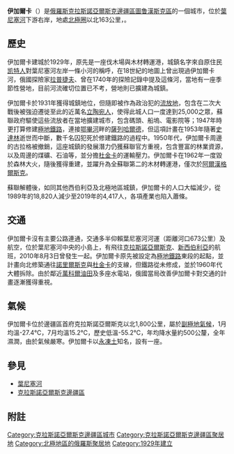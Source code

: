 {{Infobox Russian town
|en_name=Igarka
|ru_name=Игарка
|image_skyline=Igarka.jpg
|image_caption=從葉尼塞河眺望伊加爾卡
|coordinates = {{coord|67|28|N|86|35|E|display=inline,title}}
|lats
|longs
|map_label_position=right
|image_flag= Flag of Igarka.svg
|flag_caption
|image_coa= Coat of Arms of Igarka.svg
|coa_caption
|anthem
|anthem_ref
|holiday
|holiday_ref
<!----ADMINISTRATIVE STATUS---->
|federal_subject=[[克拉斯諾亞爾斯克邊疆區|克拉斯諾亞爾斯克邊疆區]]
|federal_subject_ref
|adm_data_as_of=December 2011
|adm_district_jur=[[圖魯漢斯克區|圖魯漢斯克區]]
|adm_district_jur_ref=
|adm_selsoviet_jur
|adm_selsoviet_type
|adm_selsoviet_jur_ref
|adm_ctr_of
|adm_ctr_of_ref
|inhabloc_cat=Town
|inhabloc_cat_ref
|inhabloc_type
|inhabloc_type_ref
<!----MUNICIPAL STATUS---->
|mun_data_as_of=October 2009
|mun_district_jur
|mun_district_jur_ref
|urban_settlement_jur
|urban_settlement_jur_ref
|mun_admctr_of=
|mun_admctr_of_ref
|leader_title
|leader_title_ref
|leader_name
|leader_name_ref
|representative_body
|representative_body_ref
<!----STATISTICS---->
|area_of_what
|area_as_of
|area_km2
|area_km2_ref
|pop_2010census = 6,183
|pop_2010census_ref= <ref name="2010Census" />
|pop_density
|pop_density_as_of
|pop_density_ref
|pop_latest
|pop_latest_date
|pop_latest_ref
<!----HISTORY---->
|established_date= 1929
|established_title
|established_date_ref
|current_cat_date= 1931
|current_cat_date_ref
|prev_name1
|prev_name1_date
|prev_name1_ref
<!----MISCELLANEA---->
|postal_codes
|postal_codes_ref
|dialing_codes
|dialing_codes_ref
|website=http://igarkacity.info/
|website_ref
|date=March 2010
}}
'''伊加爾卡'''（{{lang|ru|Ига́рка}}）是[[俄羅斯|俄羅斯]][[克拉斯諾亞爾斯克邊疆區|克拉斯諾亞爾斯克邊疆區]][[圖鲁漢斯克區|圖鲁漢斯克區]]的一個城市，位於[[葉尼塞河|葉尼塞河]]下游右岸，地處[[北極圈|北極圈]]以北163公里，{{ru-census2010|6,183}}。

== 歷史 ==
伊加爾卡建城於1929年，原先是一座伐木場與木材轉運港，城鎮名字來自原住民[[凯特人|凯特人]]對葉尼塞河左岸一條小河的稱呼，在18世紀的地圖上曾出現過伊加爾卡河，俄國探險家[[哈里頓·普羅科菲耶維奇·拉普捷夫|拉普捷夫]]、{{link-en|菲奧多爾·阿列克謝耶維奇·米寧|Fyodor Minin|米寧}}曾在1740年的探險記錄中提及這條河，當地有一座季節性營地，目前河流確切位置已不考，營地則已擴建為城鎮。

伊加爾卡於1931年獲得城鎮地位，但隨即被作為政治犯的[[古拉格|流放地]]，包含在二次大戰後被強迫遷徙至此的近萬名[[立陶宛人|立陶宛人]]，使得此城人口一度達到25,000之眾，蘇聯政府驅使這些流放者在當地擴建城市，包含碼頭、船塢、電影院等；1947年時更打算修建[[極地鐵路|極地鐵路]]，連接[[鄂畢河|鄂畢河]]畔的[[薩列哈爾德|薩列哈爾德]]，但這項計畫在1953年隨著[[史達林|史達林]]逝世而中斷，數千名囚犯死於修建鐵路的過程中。1950年代，伊加爾卡周邊的古拉格被撤銷，這座城鎮的發展潛力仍獲蘇聯官方重視，包含豐富的林業資源，以及周邊的煤礦、石油等，並分擔[[杜金卡|杜金卡]]的運輸壓力。伊加爾卡在1962年一度毀於森林大火，隨後獲得重建，並躍升為全蘇聯第二的木材轉運港，僅次於[[阿爾漢格爾斯克|阿爾漢格爾斯克]]。

蘇聯解體後，如同其他西伯利亞及北極地區城鎮，伊加爾卡的人口大幅減少，從1989年的18,820人減少至2019年的4,417人，各項產業也陷入蕭條。

== 交通 ==
伊加爾卡沒有主要公路連通，交通多半仰賴葉尼塞河河運（距離河口673公里）及航空，{{link-en|伊加爾卡機場|Igarka Airport}}位於葉尼塞河中央的小島上，有飛往[[克拉斯諾亞爾斯克|克拉斯諾亞爾斯克]]、[[新西伯利亞|新西伯利亞]]的航班，2010年8月3日曾發生一起{{link-en|卡特卡維亞航空9357號班機|Katekavia Flight 9357|墜機事故}}。伊加爾卡原先被設定為[[極地鐵路|極地鐵路]]東段的起點，並計畫向北修築通往[[諾里爾斯克|諾里爾斯克]]與[[杜金卡|杜金卡]]的支線，但鐵路從未修成，並於1960年代大體拆除。由於鄰近[[萬科爾油田|萬科爾油田]]及多座水電站，俄國當局改善伊加爾卡對交通的計畫逐漸獲得重視。

== 氣候 ==
伊加爾卡位於邊疆區首府克拉斯諾亞爾斯克以北1,800公里，屬於[[副極地氣候|副極地氣候]]，1月均溫-27.4℃，7月均溫15.2℃，歷史低溫-55.2℃，年均降水量約500公釐，全年濕潤，由於氣候嚴寒。伊加爾卡以[[永凍土|永凍土]]知名，設有一座{{link-ru|永凍土博物館|Музей вечной мерзлоты}}。

<div style="max-width:75%">{{Infobox weather
|location = 伊加爾卡
|metric_first = yes 
|single_line = yes 
|source = [https://meteolabs.ru/климат/игарка/ Игарка погода и климат]
|Jan_REC_Hi_°C = 1.2
|Feb_REC_Hi_°C = 0.7
|Mar_REC_Hi_°C = 7.2
|Apr_REC_Hi_°C = 13.3
|May_REC_Hi_°C = 27.8
|Jun_REC_Hi_°C = 33.6
|Jul_REC_Hi_°C = 34.0
|Aug_REC_Hi_°C = 29.4
|Sep_REC_Hi_°C = 24.8
|Oct_REC_Hi_°C = 14.6
|Nov_REC_Hi_°C = 2.5
|Dec_REC_Hi_°C = 0.0
|Year_REC_Hi_°C = 34.0
|Jan_REC_Lo_°C = -54.1
|Feb_REC_Lo_°C = -54.3
|Mar_REC_Lo_°C = -51.8
|Apr_REC_Lo_°C = -42.8
|May_REC_Lo_°C = -29.1
|Jun_REC_Lo_°C = -8.7
|Jul_REC_Lo_°C = 0.8
|Aug_REC_Lo_°C = -2.6
|Sep_REC_Lo_°C = -13.6
|Oct_REC_Lo_°C = -34.4
|Nov_REC_Lo_°C = -49.5
|Dec_REC_Lo_°C = -55.5
|Year_REC_Lo_°C = -55.5
|Jan_Hi_°C = -22.9
|Feb_Hi_°C = -20.5
|Mar_Hi_°C = -11.5
|Apr_Hi_°C = -3.9
|May_Hi_°C = 3.8
|Jun_Hi_°C = 15.8
|Jul_Hi_°C = 21.1
|Aug_Hi_°C = 17.0
|Sep_Hi_°C = 8.9
|Oct_Hi_°C = -2.9
|Nov_Hi_°C = -16.2
|Dec_Hi_°C = -20.7
|Year_Hi_°C = -2.7
|Jan_Lo_°C = -31.4
|Feb_Lo_°C = -29.6
|Mar_Lo_°C = -23.1
|Apr_Lo_°C = -16.1
|May_Lo_°C = -5.2
|Jun_Lo_°C = 5.6
|Jul_Lo_°C = 10.8
|Aug_Lo_°C = 8.1
|Sep_Lo_°C = 2.2
|Oct_Lo_°C = -9.1
|Nov_Lo_°C = -24.2
|Dec_Lo_°C = -28.9
|Year_Lo_°C = -11.7
|Jan_MEAN_°C = -27.2
|Feb_MEAN_°C = -25.1
|Mar_MEAN_°C = -17.3
|Apr_MEAN_°C = -10.0
|May_MEAN_°C = -0.7
|Jun_MEAN_°C = 10.7
|Jul_MEAN_°C = 16.0
|Aug_MEAN_°C = 12.6
|Sep_MEAN_°C = 5.5
|Oct_MEAN_°C = -6.0
|Nov_MEAN_°C = -20.2
|Dec_MEAN_°C = -24.8
|Year_MEAN_°C = -7.2
|Jan_Precip_mm = 32.0
|Feb_Precip_mm = 28.6
|Mar_Precip_mm = 28.9
|Apr_Precip_mm = 30.1
|May_Precip_mm = 30.9
|Jun_Precip_mm = 54.4
|Jul_Precip_mm = 47.8
|Aug_Precip_mm = 69.6
|Sep_Precip_mm = 54.4
|Oct_Precip_mm = 61.4
|Nov_Precip_mm = 44.1
|Dec_Precip_mm = 42.4
|Year_Precip_mm = 524.6
|}}
</div>

== 參見 ==
*[[葉尼塞河|葉尼塞河]]<br/>
*[[克拉斯諾亞爾斯克邊疆區|克拉斯諾亞爾斯克邊疆區]]

== 附註 ==
{{reflist}}

{{克拉斯諾亞爾斯克邊疆區城市}}

[[Category:克拉斯諾亞爾斯克邊疆區城市|Category:克拉斯諾亞爾斯克邊疆區城市]]
[[Category:克拉斯諾亞爾斯克邊疆區聚居地|Category:克拉斯諾亞爾斯克邊疆區聚居地]]
[[Category:北極地區的俄羅斯聚居地|Category:北極地區的俄羅斯聚居地]]
[[Category:1929年建立|Category:1929年建立]]